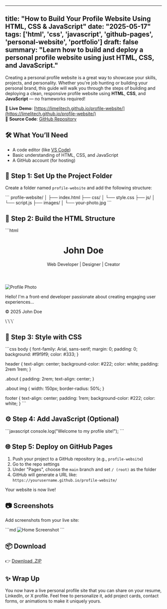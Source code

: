 
---
title: "How to Build Your Profile Website Using HTML, CSS & JavaScript"
date: "2025-05-17"
tags: ['html', 'css', 'javascript', 'github-pages', 'personal-website', 'portfolio']
draft: false
summary: "Learn how to build and deploy a personal profile website using just HTML, CSS, and JavaScript."
---

Creating a personal profile website is a great way to showcase your skills, projects, and personality. Whether you're job hunting or building your personal brand, this guide will walk you through the steps of building and deploying a clean, responsive profile website using **HTML**, **CSS**, and **JavaScript** — no frameworks required!

🔗 **Live Demo**: [https://limelitech.github.io/profile-website/](https://limelitech.github.io/profile-website/)  
📁 **Source Code**: [GitHub Repository](https://github.com/limelitech/profile-website)

## 🛠️ What You’ll Need

- A code editor (like [VS Code](https://code.visualstudio.com/))
- Basic understanding of HTML, CSS, and JavaScript
- A GitHub account (for hosting)

## 🚧 Step 1: Set Up the Project Folder

Create a folder named `profile-website` and add the following structure:

\`\`\`
profile-website/
│
├── index.html
├── css/
│   └── style.css
├── js/
│   └── script.js
├── images/
│   └── your-photo.jpg
\`\`\`

## 🧱 Step 2: Build the HTML Structure

\`\`\`html
<!DOCTYPE html>
<html lang="en">
<head>
  <meta charset="UTF-8" />
  <meta name="viewport" content="width=device-width, initial-scale=1.0" />
  <title>My Profile</title>
  <link rel="stylesheet" href="css/style.css" />
</head>
<body>
  <header>
    <h1>John Doe</h1>
    <p>Web Developer | Designer | Creator</p>
  </header>

  <section class="about">
    <img src="images/your-photo.jpg" alt="Profile Photo" />
    <p>Hello! I'm a front-end developer passionate about creating engaging user experiences...</p>
  </section>

  <footer>
    <p>&copy; 2025 John Doe</p>
  </footer>

  <script src="js/script.js"></script>
</body>
</html>
\`\`\`

## 🎨 Step 3: Style with CSS

\`\`\`css
body {
  font-family: Arial, sans-serif;
  margin: 0;
  padding: 0;
  background: #f9f9f9;
  color: #333;
}

header {
  text-align: center;
  background-color: #222;
  color: white;
  padding: 2rem 1rem;
}

.about {
  padding: 2rem;
  text-align: center;
}

.about img {
  width: 150px;
  border-radius: 50%;
}

footer {
  text-align: center;
  padding: 1rem;
  background-color: #222;
  color: white;
}
\`\`\`

## ⚙️ Step 4: Add JavaScript (Optional)

\`\`\`javascript
console.log("Welcome to my profile site!");
\`\`\`

## 🌐 Step 5: Deploy on GitHub Pages

1. Push your project to a GitHub repository (e.g., `profile-website`)
2. Go to the repo settings
3. Under "Pages", choose the `main` branch and set `/ (root)` as the folder
4. GitHub will generate a URL like:  
   `https://yourusername.github.io/profile-website/`

Your website is now live!

## 📷 Screenshots

Add screenshots from your live site:

\`\`\`md
![Home Screenshot](./screenshots/home.png)
\`\`\`

## 📦 Download

👉 [Download .ZIP](https://github.com/limelitech/profile-website/archive/refs/heads/main.zip)

## ✨ Wrap Up

You now have a live personal profile site that you can share on your resume, LinkedIn, or X profile. Feel free to personalize it, add project cards, contact forms, or animations to make it uniquely yours.
